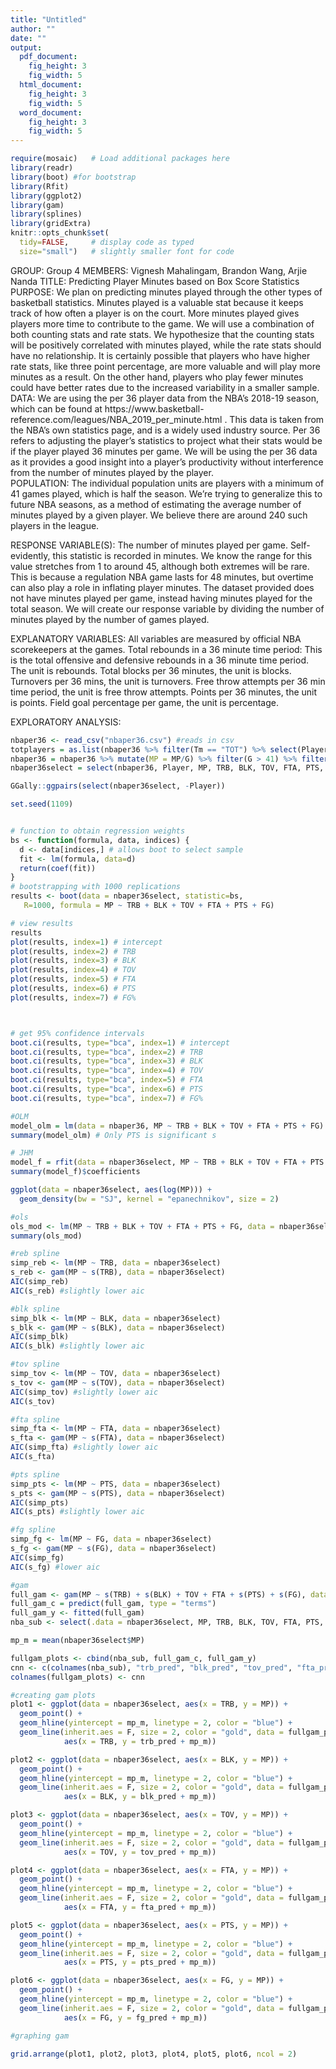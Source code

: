 ```yaml
---
title: "Untitled"
author: ""
date: ""
output: 
  pdf_document:
    fig_height: 3
    fig_width: 5
  html_document:
    fig_height: 3
    fig_width: 5
  word_document:
    fig_height: 3
    fig_width: 5
---
```


```r
require(mosaic)   # Load additional packages here 
library(readr)
library(boot) #for bootstrap
library(Rfit)
library(ggplot2)
library(gam)
library(splines)
library(gridExtra)
knitr::opts_chunk$set(
  tidy=FALSE,     # display code as typed
  size="small")   # slightly smaller font for code
```

GROUP: Group 4
MEMBERS: Vignesh Mahalingam, Brandon Wang, Arjie Nanda
TITLE: Predicting Player Minutes based on Box Score Statistics
PURPOSE: We plan on predicting minutes played through the other types of basketball statistics. Minutes played is a valuable stat because it keeps track of how often a player is on the court. More minutes played gives players more time to contribute to the game. We will use a combination of both counting stats and rate stats. We hypothesize that the counting stats will be positively correlated with minutes played, while the rate stats should have no relationship. It is certainly possible that players who have higher rate stats, like three point percentage, are more valuable and will play more minutes as a result. On the other hand, players who play fewer minutes could have better rates due to the increased variability in a smaller sample. 
DATA: We are using the per 36 player data from the NBA’s 2018-19 season, which can be found at https://www.basketball-reference.com/leagues/NBA_2019_per_minute.html . This data is taken from the NBA’s own statistics page, and is a widely used industry source. Per 36 refers to adjusting the player’s statistics to project what their stats would be if the player played 36 minutes per game. We will be using the per 36 data as it provides a good insight into a player’s productivity without interference from the number of minutes played by the player.  
POPULATION: The individual population units are players with a minimum of 41 games played, which is half the season. We’re trying to generalize this to future NBA seasons, as a method of estimating the average number of minutes played by a given player. We believe there are around 240 such players in the league.

RESPONSE VARIABLE(S): The number of minutes played per game. Self-evidently, this statistic is recorded in minutes. We know the range for this value stretches from 1 to around 45, although both extremes will be rare. This is because a regulation NBA game lasts for 48 minutes, but overtime can also play a role in inflating player minutes. The dataset provided does not have minutes played per game, instead having minutes played for the total season. We will create our response variable by dividing the number of minutes played by the number of games played.

EXPLANATORY VARIABLES: All variables are measured by official NBA scorekeepers at the games.  Total rebounds in a 36 minute time period: This is the total offensive and defensive rebounds in a 36 minute time period. The unit is rebounds. Total blocks per 36 minutes, the unit is blocks.  Turnovers per 36 mins, the unit is turnovers. Free throw attempts per 36 min time period, the unit is free throw attempts. Points per 36 minutes, the unit is points.  Field goal percentage per game, the unit is percentage.

EXPLORATORY ANALYSIS:


```r
nbaper36 <- read_csv("nbaper36.csv") #reads in csv
totplayers = as.list(nbaper36 %>% filter(Tm == "TOT") %>% select(Player))#list of players on multiple teams in season
nbaper36 = nbaper36 %>% mutate(MP = MP/G) %>% filter(G > 41) %>% filter(!(Player %in% totplayers$Player & Tm != "TOT")) #mutates MP to reflect minutes played per game, filters for players who played >41 games, and removes player entries that are not season totals
nbaper36select = select(nbaper36, Player, MP, TRB, BLK, TOV, FTA, PTS, 'FG%') %>% rename(FG = 'FG%')

GGally::ggpairs(select(nbaper36select, -Player))
```

```r
set.seed(1109)


# function to obtain regression weights
bs <- function(formula, data, indices) {
  d <- data[indices,] # allows boot to select sample
  fit <- lm(formula, data=d)
  return(coef(fit))
}
# bootstrapping with 1000 replications
results <- boot(data = nbaper36select, statistic=bs,
   R=1000, formula = MP ~ TRB + BLK + TOV + FTA + PTS + FG)

# view results
results
plot(results, index=1) # intercept
plot(results, index=2) # TRB
plot(results, index=3) # BLK
plot(results, index=4) # TOV
plot(results, index=5) # FTA
plot(results, index=6) # PTS
plot(results, index=7) # FG%



# get 95% confidence intervals
boot.ci(results, type="bca", index=1) # intercept
boot.ci(results, type="bca", index=2) # TRB
boot.ci(results, type="bca", index=3) # BLK
boot.ci(results, type="bca", index=4) # TOV
boot.ci(results, type="bca", index=5) # FTA
boot.ci(results, type="bca", index=6) # PTS
boot.ci(results, type="bca", index=7) # FG%
```

```r
#OLM
model_olm = lm(data = nbaper36, MP ~ TRB + BLK + TOV + FTA + PTS + FG)
summary(model_olm) # Only PTS is significant s
```

```r
# JHM
model_f = rfit(data = nbaper36select, MP ~ TRB + BLK + TOV + FTA + PTS + FG)
summary(model_f)$coefficients
```

```r
ggplot(data = nbaper36select, aes(log(MP))) +
  geom_density(bw = "SJ", kernel = "epanechnikov", size = 2)
```

```r
#ols
ols_mod <- lm(MP ~ TRB + BLK + TOV + FTA + PTS + FG, data = nbaper36select)
summary(ols_mod)
```

```r
#reb spline
simp_reb <- lm(MP ~ TRB, data = nbaper36select)
s_reb <- gam(MP ~ s(TRB), data = nbaper36select)
AIC(simp_reb) 
AIC(s_reb) #slightly lower aic
```
```r
#blk spline
simp_blk <- lm(MP ~ BLK, data = nbaper36select)
s_blk <- gam(MP ~ s(BLK), data = nbaper36select)
AIC(simp_blk) 
AIC(s_blk) #slightly lower aic
```

```r
#tov spline
simp_tov <- lm(MP ~ TOV, data = nbaper36select)
s_tov <- gam(MP ~ s(TOV), data = nbaper36select)
AIC(simp_tov) #slightly lower aic
AIC(s_tov)
```

```r
#fta spline
simp_fta <- lm(MP ~ FTA, data = nbaper36select)
s_fta <- gam(MP ~ s(FTA), data = nbaper36select)
AIC(simp_fta) #slightly lower aic
AIC(s_fta)
```

```r
#pts spline
simp_pts <- lm(MP ~ PTS, data = nbaper36select)
s_pts <- gam(MP ~ s(PTS), data = nbaper36select)
AIC(simp_pts) 
AIC(s_pts) #slightly lower aic
```

```r
#fg spline
simp_fg <- lm(MP ~ FG, data = nbaper36select)
s_fg <- gam(MP ~ s(FG), data = nbaper36select)
AIC(simp_fg) 
AIC(s_fg) #lower aic
```

```r
#gam
full_gam <- gam(MP ~ s(TRB) + s(BLK) + TOV + FTA + s(PTS) + s(FG), data = nbaper36select)
full_gam_c = predict(full_gam, type = "terms")
full_gam_y <- fitted(full_gam)
nba_sub <- select(.data = nbaper36select, MP, TRB, BLK, TOV, FTA, PTS, FG)

mp_m = mean(nbaper36select$MP)

fullgam_plots <- cbind(nba_sub, full_gam_c, full_gam_y)
cnn <- c(colnames(nba_sub), "trb_pred", "blk_pred", "tov_pred", "fta_pred", "pts_pred", "fg_pred")
colnames(fullgam_plots) <- cnn
```
```r
#creating gam plots
plot1 <- ggplot(data = nbaper36select, aes(x = TRB, y = MP)) + 
  geom_point() + 
  geom_hline(yintercept = mp_m, linetype = 2, color = "blue") + 
  geom_line(inherit.aes = F, size = 2, color = "gold", data = fullgam_plots,
            aes(x = TRB, y = trb_pred + mp_m))

plot2 <- ggplot(data = nbaper36select, aes(x = BLK, y = MP)) + 
  geom_point() + 
  geom_hline(yintercept = mp_m, linetype = 2, color = "blue") + 
  geom_line(inherit.aes = F, size = 2, color = "gold", data = fullgam_plots,
            aes(x = BLK, y = blk_pred + mp_m))

plot3 <- ggplot(data = nbaper36select, aes(x = TOV, y = MP)) + 
  geom_point() + 
  geom_hline(yintercept = mp_m, linetype = 2, color = "blue") + 
  geom_line(inherit.aes = F, size = 2, color = "gold", data = fullgam_plots,
            aes(x = TOV, y = tov_pred + mp_m))

plot4 <- ggplot(data = nbaper36select, aes(x = FTA, y = MP)) + 
  geom_point() + 
  geom_hline(yintercept = mp_m, linetype = 2, color = "blue") + 
  geom_line(inherit.aes = F, size = 2, color = "gold", data = fullgam_plots,
            aes(x = FTA, y = fta_pred + mp_m))

plot5 <- ggplot(data = nbaper36select, aes(x = PTS, y = MP)) + 
  geom_point() + 
  geom_hline(yintercept = mp_m, linetype = 2, color = "blue") + 
  geom_line(inherit.aes = F, size = 2, color = "gold", data = fullgam_plots,
            aes(x = PTS, y = pts_pred + mp_m))

plot6 <- ggplot(data = nbaper36select, aes(x = FG, y = MP)) + 
  geom_point() + 
  geom_hline(yintercept = mp_m, linetype = 2, color = "blue") + 
  geom_line(inherit.aes = F, size = 2, color = "gold", data = fullgam_plots,
            aes(x = FG, y = fg_pred + mp_m))
```

```r
#graphing gam

grid.arrange(plot1, plot2, plot3, plot4, plot5, plot6, ncol = 2)
```

